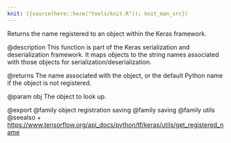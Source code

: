```yaml
---
knit: ({source(here::here("tools/knit.R")); knit_man_src})
---
```

Returns the name registered to an object within the Keras framework.

@description
This function is part of the Keras serialization and deserialization
framework. It maps objects to the string names associated with those objects
for serialization/deserialization.

@returns
The name associated with the object, or the default Python name if the
object is not registered.

@param obj
The object to look up.

@export
@family object registration saving
@family saving
@family utils
@seealso
+ <https://www.tensorflow.org/api_docs/python/tf/keras/utils/get_registered_name>
